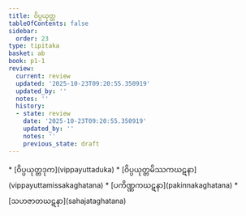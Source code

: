 ```yaml
---
title: ဝိပ္ပယုတ္တ
tableOfContents: false
sidebar:
  order: 23
type: tipitaka
basket: ab
book: p1-1
review:
  current: review
  updated: '2025-10-23T09:20:55.350919'
  updated_by: ''
  notes: ''
  history:
  - state: review
    date: '2025-10-23T09:20:55.350919'
    updated_by: ''
    notes: ''
    previous_state: draft
---
```



<ReviewStatus review={frontmatter.review} showDetails={true} />

<HypothesisAnnotation frontmatter={frontmatter} />

<DynamicBreadcrumb />



<TableOfContents book="p1-1">
* [ဝိပ္ပယုတ္တဒုက](vippayuttaduka)
* [ဝိပ္ပယုတ္တမိဿကဃဋနာ](vippayuttamissakaghatana)
* [ပကိဏ္ဏကဃဋနာ](pakinnakaghatana)
* [သဟဇာတဃဋနာ](sahajataghatana)
</TableOfContents>